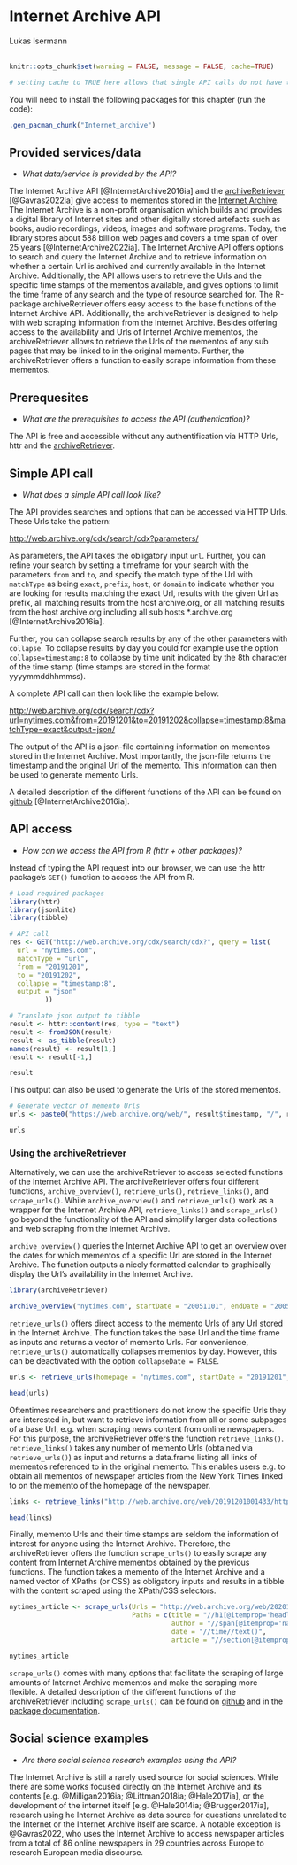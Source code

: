 # Internet Archive API

<chauthors>Lukas Isermann</chauthors> <br><br>

```r
knitr::opts_chunk$set(warning = FALSE, message = FALSE, cache=TRUE)

# setting cache to TRUE here allows that single API calls do not have to be run every time when knitting index or the single script, but only when something has been changed in index or single script
```

You will need to install the following packages for this chapter (run the code):

```r
.gen_pacman_chunk("Internet_archive")
```

## Provided services/data

-   *What data/service is provided by the API?*

The Internet Archive API [@InternetArchive2016ia] and the [archiveRetriever](<https://github.com/liserman/archiveRetriever>) [@Gavras2022ia] give access to mementos stored in the [Internet Archive](<http://web.archive.org>). The Internet Archive is a non-profit organisation which builds and provides a digital library of Internet sites and other digitally stored artefacts such as books, audio recordings, videos, images and software programs. Today, the library stores about 588 billion web pages and covers a time span of over 25 years [@InternetArchive2022ia]. The Internet Archive API offers options to search and query the Internet Archive and to retrieve information on whether a certain Url is archived and currently available in the Internet Archive. Additionally, the API allows users to retrieve the Urls and the specific time stamps of the mementos available, and gives options to limit the time frame of any search and the type of resource searched for. The R-package archiveRetriever offers easy access to the base functions of the Internet Archive API. Additionally, the archiveRetriever is designed to help with web scraping information from the Internet Archive. Besides offering access to the availability and Urls of Internet Archive mementos, the archiveRetriever allows to retrieve the Urls of the mementos of any sub pages that may be linked to in the original memento. Further, the archiveRetriever offers a function to easily scrape information from these mementos.

## Prerequesites

-   *What are the prerequisites to access the API (authentication)?*

The API is free and accessible without any authentification via HTTP Urls, httr and the [archiveRetriever](<https://github.com/liserman/archiveRetriever>).

## Simple API call

-   *What does a simple API call look like?*

The API provides searches and options that can be accessed via HTTP Urls. These Urls take the pattern:

<http://web.archive.org/cdx/search/cdx?parameters/>

As parameters, the API takes the obligatory input `url`. Further, you can refine your search by setting a timeframe for your search with the parameters `from` and `to`, and specify the match type of the Url with `matchType` as being `exact`, `prefix`, `host`, or `domain` to indicate whether you are looking for results matching the exact Url, results with the given Url as prefix, all matching results from the host archive.org, or all matching results from the host archive.org including all sub hosts *.archive.org [@InternetArchive2016ia].

Further, you can collapse search results by any of the other parameters with `collapse`. To collapse results by day you could for example use the option `collapse=timestamp:8` to collapse by time unit indicated by the 8th character of the time stamp (time stamps are stored in the format yyyymmddhhmmss).

A complete API call can then look like the example below:

<http://web.archive.org/cdx/search/cdx?url=nytimes.com&from=20191201&to=20191202&collapse=timestamp:8&matchType=exact&output=json/>

The output of the API is a json-file containing information on mementos stored in the Internet Archive. Most importantly, the json-file returns the timestamp and the original Url of the memento. This information can then be used to generate memento Urls.

A detailed description of the different functions of the API can be found on  [github](<https://github.com/internetarchive/wayback/tree/master/wayback-cdx-server#readme>) [@InternetArchive2016ia].

## API access

-   *How can we access the API from R (httr + other packages)?*

Instead of typing the API request into our browser, we can use the httr package's `GET()` function to access the API from R.

```r
# Load required packages
library(httr)
library(jsonlite)
library(tibble)

# API call
res <- GET("http://web.archive.org/cdx/search/cdx?", query = list(
  url = "nytimes.com",         
  matchType = "url",
  from = "20191201",
  to = "20191202",
  collapse = "timestamp:8",
  output = "json"
         ))

# Translate json output to tibble
result <- httr::content(res, type = "text")
result <- fromJSON(result)
result <- as_tibble(result)
names(result) <- result[1,]
result <- result[-1,]

result

```

This output can also be used to generate the Urls of the stored mementos.

```r
# Generate vector of memento Urls
urls <- paste0("https://web.archive.org/web/", result$timestamp, "/", result$original)

urls

```

### Using the archiveRetriever {-}

Alternatively, we can use the archiveRetriever to access selected functions of the Internet Archive API. The archiveRetriever offers four different functions, `archive_overview()`, `retrieve_urls()`, `retrieve_links()`, and `scrape_urls()`. While `archive_overview()` and `retrieve_urls()` work as a wrapper for the Internet Archive API, `retrieve_links()` and `scrape_urls()` go beyond the functionality of the API and simplify larger data collections and web scraping from the Internet Archive.

`archive_overview()` queries the Internet Archive API to get an overview over the dates for which mementos of a specific Url are stored in the Internet Archive. The function outputs a nicely formatted calendar to graphically display the Url's availability in the Internet Archive.

```r
library(archiveRetriever)

archive_overview("nytimes.com", startDate = "20051101", endDate = "20051130")

```

`retrieve_urls()` offers direct access to the memento Urls of any Url stored in the Internet Archive. The function takes the base Url and the time frame as inputs and returns a vector of memento Urls. For convenience, `retrieve_urls()` automatically collapses mementos by day. However, this can be deactivated with the option `collapseDate = FALSE`.

```r

urls <- retrieve_urls(homepage = "nytimes.com", startDate = "20191201", endDate = "20191202", collapseDate = FALSE)

head(urls)
```

Oftentimes researchers and practitioners do not know the specific Urls they are interested in, but want to retrieve information from all or some subpages of a base Url, e.g. when scraping news content from online newspapers. For this purpose, the archiveRetriever offers the function `retrieve_links()`. `retrieve_links()` takes any number of memento Urls (obtained via `retrieve_urls()`) as input and returns a data.frame listing all links of mementos referenced to in the original memento. This enables users e.g. to obtain all mementos of newspaper articles from the New York Times linked to on the memento of the homepage of the newspaper.

```r

links <- retrieve_links("http://web.archive.org/web/20191201001433/https://www.nytimes.com/")

head(links)
```

Finally, memento Urls and their time stamps are seldom the information of interest for anyone using the Internet Archive. Therefore, the archiveRetriever offers the function `scrape_urls()` to easily scrape any content from Internet Archive mementos obtained by the previous functions. The function takes a memento of the Internet Archive and a named vector of XPaths (or CSS) as obligatory inputs and results in a tibble with the content scraped using the XPath/CSS selectors.

```r
nytimes_article <- scrape_urls(Urls = "http://web.archive.org/web/20201001004918/https://www.nytimes.com/2020/09/30/opinion/biden-trump-2020-debate.html",
                               Paths = c(title = "//h1[@itemprop='headline']",
                                         author = "//span[@itemprop='name']",
                                         date = "//time//text()",
                                         article = "//section[@itemprop='articleBody']//p"))

nytimes_article

```

`scrape_urls()` comes with many options that facilitate the scraping of large amounts of Internet Archive mementos and make the scraping more flexible. A detailed description of the different functions of the archiveRetriever including `scrape_urls()` can be found on [github](<https://github.com/liserman/archiveRetriever/#readme>) and in the [package documentation](<https://rdrr.io/cran/archiveRetriever/man/>).

## Social science examples

-   *Are there social science research examples using the API?*

The Internet Archive is still a rarely used source for social sciences. While there are some works focused directly on the Internet Archive and its contents [e.g. @Milligan2016ia; @Littman2018ia; @Hale2017ia], or the development of the internet itself [e.g. @Hale2014ia; @Brugger2017ia], research using he Internet Archive as data source for questions unrelated to the Internet or the Internet Archive itself are scarce. A notable exception is @Gavras2022, who uses the Internet Archive to access newspaper articles from a total of 86 online newspapers in 29 countries across Europe to research European media discourse. 




